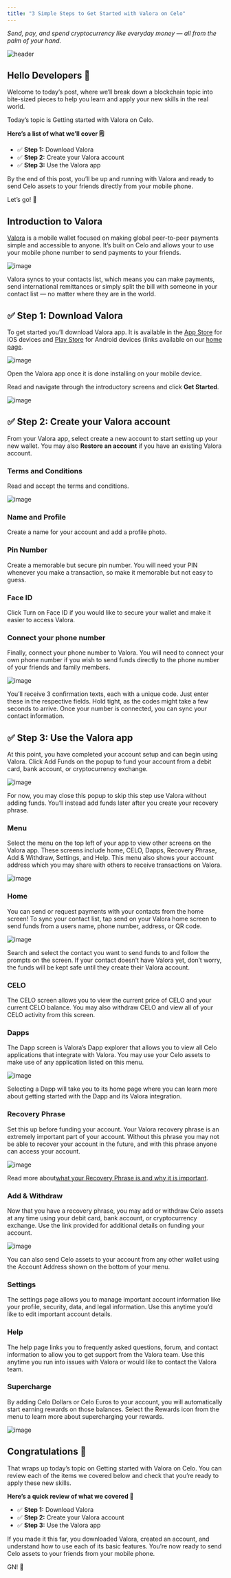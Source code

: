 ```yaml
---
title: "3 Simple Steps to Get Started with Valora on Celo"
---
```


_Send, pay, and spend cryptocurrency like everyday money — all from the palm of your hand._

![header](/images/blog/tutorials/3-simple-steps-to-get-started-with-valora-on-celo-8a9bb4bfee1f8c88c09ac91d9dbca1ee.png)

## Hello Developers 🌱[](#hello-developers- "Direct link to heading")

Welcome to today’s post, where we’ll break down a blockchain topic into bite-sized pieces to help you learn and apply your new skills in the real world.

Today’s topic is Getting started with Valora on Celo.

**Here’s a list of what we’ll cover 🗒**

* ✅ **Step 1:** Download Valora
* ✅ **Step 2:** Create your Valora account
* ✅ **Step 3:** Use the Valora app

By the end of this post, you’ll be up and running with Valora and ready to send Celo assets to your friends directly from your mobile phone.

Let’s go! 🚀

## Introduction to Valora[](#introduction-to-valora "Direct link to heading")

[Valora](https://valoraapp.com/) is a mobile wallet focused on making global peer-to-peer payments simple and accessible to anyone. It’s built on Celo and allows your to use your mobile phone number to send payments to your friends.

![image](/images/blog/tutorials/1-25868b3c6df4d245249e83840681ad93.png)

Valora syncs to your contacts list, which means you can make payments, send international remittances or simply split the bill with someone in your contact list — no matter where they are in the world.

## ✅ Step 1: Download Valora[](#-step-1-download-valora "Direct link to heading")

To get started you’ll download Valora app. It is available in the [App Store](https://apps.apple.com/us/app/valora-crypto-wallet/id1520414263) for iOS devices and [Play Store](https://play.google.com/store/apps/details?id=co.clabs.valora&gl=US) for Android devices (links available on our [home page](https://valoraapp.com/).

![image](/images/blog/tutorials/2-11eaa74990f4146beff8d237f15c0561.png)

Open the Valora app once it is done installing on your mobile device.

Read and navigate through the introductory screens and click **Get Started**.

![image](/images/blog/tutorials/4-da7a62b081915068cb8f742b94f0ec2f.png)

## ✅ Step 2: Create your Valora account[](#-step-2-create-your-valora-account "Direct link to heading")

From your Valora app, select create a new account to start setting up your new wallet. You may also **Restore an account** if you have an existing Valora account.

### Terms and Conditions[](#terms-and-conditions "Direct link to heading")

Read and accept the terms and conditions.

![image](/images/blog/tutorials/6-1d3c073e405ccb027ecf72a60ebadf75.png)

### Name and Profile[](#name-and-profile "Direct link to heading")

Create a name for your account and add a profile photo.

### Pin Number[](#pin-number "Direct link to heading")

Create a memorable but secure pin number. You will need your PIN whenever you make a transaction, so make it memorable but not easy to guess.

### Face ID[](#face-id "Direct link to heading")

Click Turn on Face ID if you would like to secure your wallet and make it easier to access Valora.

### Connect your phone number[](#connect-your-phone-number "Direct link to heading")

Finally, connect your phone number to Valora. You will need to connect your own phone number if you wish to send funds directly to the phone number of your friends and family members.

![image](/images/blog/tutorials/10-14f10d13d32ebe91af41afdd5999f2a8.png)

You’ll receive 3 confirmation texts, each with a unique code. Just enter these in the respective fields. Hold tight, as the codes might take a few seconds to arrive. Once your number is connected, you can sync your contact information.

## ✅ Step 3: Use the Valora app[](#-step-3-use-the-valora-app "Direct link to heading")

At this point, you have completed your account setup and can begin using Valora. Click Add Funds on the popup to fund your account from a debit card, bank account, or cryptocurrency exchange.

![image](/images/blog/tutorials/11-a52bfcfc3c47ccdc2f8bcf5fb843dbca.png)

For now, you may close this popup to skip this step use Valora without adding funds. You’ll instead add funds later after you create your recovery phrase.

### Menu[](#menu "Direct link to heading")

Select the menu on the top left of your app to view other screens on the Valora app. These screens include home, CELO, Dapps, Recovery Phrase, Add & Withdraw, Settings, and Help. This menu also shows your account address which you may share with others to receive transactions on Valora.

![image](/images/blog/tutorials/12-9d957abc82c63822490a6ebeecd7eee6.png)

### Home[](#home "Direct link to heading")

You can send or request payments with your contacts from the home screen! To sync your contact list, tap send on your Valora home screen to send funds from a users name, phone number, address, or QR code.

![image](/images/blog/tutorials/13-19432afbf001135362028df916b61e0a.png)

Search and select the contact you want to send funds to and follow the prompts on the screen. If your contact doesn’t have Valora yet, don’t worry, the funds will be kept safe until they create their Valora account.

### CELO[](#celo "Direct link to heading")

The CELO screen allows you to view the current price of CELO and your current CELO balance. You may also withdraw CELO and view all of your CELO activity from this screen.

### Dapps[](#dapps "Direct link to heading")

The Dapp screen is Valora’s Dapp explorer that allows you to view all Celo applications that integrate with Valora. You may use your Celo assets to make use of any application listed on this menu.

![image](/images/blog/tutorials/15-f5e94653dc1f5ddad5776d2c176f8a51.png)

Selecting a Dapp will take you to its home page where you can learn more about getting started with the Dapp and its Valora integration.

### Recovery Phrase[](#recovery-phrase "Direct link to heading")

Set this up before funding your account. Your Valora recovery phrase is an extremely important part of your account. Without this phrase you may not be able to recover your account in the future, and with this phrase anyone can access your account.

![image](/images/blog/tutorials/16-fc34165d4b11b3dc3960d78ab6a32a1f.png)

Read more about[what your Recovery Phrase is and why it is important](https://valoraapp.com/support/account-key).

### Add & Withdraw[](#add--withdraw "Direct link to heading")

Now that you have a recovery phrase, you may add or withdraw Celo assets at any time using your debit card, bank account, or cryptocurrency exchange. Use the link provided for additional details on funding your account.

![image](/images/blog/tutorials/17-f3533bee2a6991cec56e71226d8fb0a5.png)

You can also send Celo assets to your account from any other wallet using the Account Address shown on the bottom of your menu.

### Settings[](#settings "Direct link to heading")

The settings page allows you to manage important account information like your profile, security, data, and legal information. Use this anytime you’d like to edit important account details.

### Help[](#help "Direct link to heading")

The help page links you to frequently asked questions, forum, and contact information to allow you to get support from the Valora team. Use this anytime you run into issues with Valora or would like to contact the Valora team.

### Supercharge[](#supercharge "Direct link to heading")

By adding Celo Dollars or Celo Euros to your account, you will automatically start earning rewards on those balances. Select the Rewards icon from the menu to learn more about supercharging your rewards.

![image](/images/blog/tutorials/20-3fbe9eae100cc3b4c3ff7192cb3366a0.png)

## Congratulations 🎉[](#congratulations- "Direct link to heading")

That wraps up today’s topic on Getting started with Valora on Celo. You can review each of the items we covered below and check that you’re ready to apply these new skills.

**Here’s a quick review of what we covered 🤔**

* ✅ **Step 1:** Download Valora
* ✅ **Step 2:** Create your Valora account
* ✅ **Step 3:** Use the Valora app

If you made it this far, you downloaded Valora, created an account, and understand how to use each of its basic features. You’re now ready to send Celo assets to your friends from your mobile phone.

GN! 👋